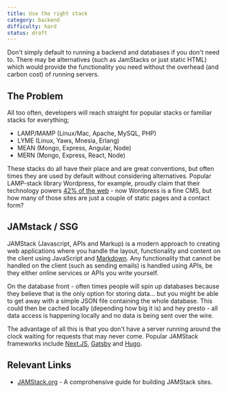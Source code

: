 ```yaml
---
title: Use the right stack
category: backend
difficulty: hard
status: draft
---
```


Don't simply default to running a backend and databases if you don't need to. There may be alternatives (such as JamStacks or just static HTML) which would provide the functionality you need without the overhead (and carbon cost) of running servers.

## The Problem

All too often, developers will reach straight for popular stacks or familiar stacks for everything;

- LAMP/MAMP (Linux/Mac, Apache, MySQL, PHP)
- LYME (Linux, Yaws, Mnesia, Erlang)
- MEAN (Mongo, Express, Angular, Node)
- MERN (Mongo, Express, React, Node)

These stacks do all have their place and are great conventions, but often times they are used by default without considering alternatives. Popular LAMP-stack library Wordpress, for example, proudly claim that their technology powers [42% of the web](https://wordpress.com/) - now Wordpress is a fine CMS, but how many of those sites are just a couple of static pages and a contact form?

## JAMstack / SSG

JAMStack (Javascript, APIs and Markup) is a modern approach to creating web applications where you handle the layout, functionality and content on the client using JavaScript and [Markdown](https://en.wikipedia.org/wiki/Markdown). Any functionality that cannot be handled on the client (such as sending emails) is handled using APIs, be they either online services or APIs you write yourself.

On the database front - often times people will spin up databases because they believe that is the only option for storing data... but you might be able to get away with a simple JSON file containing the whole database. This could then be cached locally (depending how big it is) and hey presto - all data access is happening locally and no data is being sent over the wire.

The advantage of all this is that you don't have a server running around the clock waiting for requests that may never come. Popular JAMStack frameworks include [Next.JS](https://nextjs.org/), [Gatsby](https://www.gatsbyjs.com/) and [Hugo](https://gohugo.io/).

## Relevant Links

- [JAMStack.org](https://jamstack.org/) - A comprohensive guide for building JAMStack sites.
